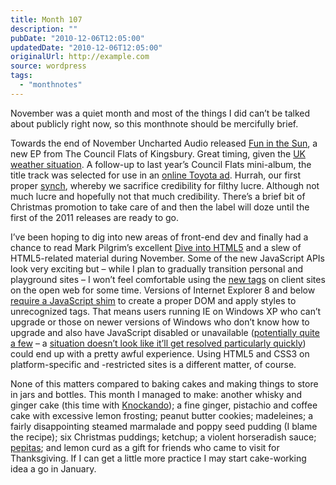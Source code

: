 ```yaml
---
title: Month 107
description: ""
pubDate: "2010-12-06T12:05:00"
updatedDate: "2010-12-06T12:05:00"
originalUrl: http://example.com
source: wordpress
tags:
  - "monthnotes"
---
```


November was a quiet month and most of the things I did can’t be talked about publicly right now, so this monthnote should be mercifully brief.

Towards the end of November Uncharted Audio released [Fun in the Sun](http://unchartedaudio.com/releases/the-council-flats-of-kingsbury-fun-in-the-sun/), a new EP from The Council Flats of Kingsbury. Great timing, given the [UK weather situation](http://www.guardian.co.uk/uk/gallery/2010/nov/29/snow-chaos-fun-across-uk). A follow-up to last year’s Council Flats mini-album, the title track was selected for use in an [online Toyota ad](http://www.youtube.com/watch?v=JkcHN2HFLjk). Hurrah, our first proper [synch](http://en.wikipedia.org/wiki/Royalties#Synchronization_royalties), whereby we sacrifice credibility for filthy lucre. Although not much lucre and hopefully not that much credibility. There’s a brief bit of Christmas promotion to take care of and then the label will doze until the first of the 2011 releases are ready to go.

I’ve been hoping to dig into new areas of front-end dev and finally had a chance to read Mark Pilgrim’s excellent [Dive into HTML5](http://diveintohtml5.org/) and a slew of HTML5-related material during November. Some of the new JavaScript APIs look very exciting but – while I plan to gradually transition personal and playground sites – I won’t feel comfortable using the [new tags](http://dev.w3.org/html5/html4-differences/#new-elements) on client sites on the open web for some time. Versions of Internet Explorer 8 and below [require a JavaScript shim](http://diveintohtml5.org/semantics.html#unknown-elements) to create a proper DOM and apply styles to unrecognized tags. That means users running IE on Windows XP who can’t upgrade or those on newer versions of Windows who don’t know how to upgrade and also have JavaScript disabled or unavailable ([potentially quite a few](http://developer.yahoo.com/blogs/ydn/posts/2010/10/how-many-users-have-javascript-disabled/) – a [situation doesn’t look like it’ll get resolved particularly quickly](http://www.readwriteweb.com/archives/running_windows_xp_no_internet_explorer_9_for_you.php)) could end up with a pretty awful experience. Using HTML5 and CSS3 on platform-specific and -restricted sites is a different matter, of course.

None of this matters compared to baking cakes and making things to store in jars and bottles. This month I managed to make: another whisky and ginger cake (this time with [Knockando](http://en.wikipedia.org/wiki/Knockando)); a fine ginger, pistachio and coffee cake with excessive lemon frosting; peanut butter cookies; madeleines; a fairly disappointing steamed marmalade and poppy seed pudding (I blame the recipe); six Christmas puddings; ketchup; a violent horseradish sauce; [pepitas](http://mexicanfood.about.com/od/fiestaappetizers/r/pepitas.htm); and lemon curd as a gift for friends who came to visit for Thanksgiving. If I can get a little more practice I may start cake-working idea a go in January.
